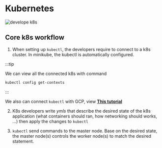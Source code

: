 # Kubernetes

![develope k8s](/img/developer-k8s.png)

## Core k8s workflow

1. When setting up `kubectl`, the developers require to connect to a k8s cluster. In minikube, the kubectl is automatically configured. 

:::tip

We can view all the connected k8s with command

```bash
kubectl config get-contexts
```

:::

We also can connect `kubectl` with GCP, view **[This tutorial](https://sunitc.dev/2020/12/12/how-to-create-first-kubernetes-cluster-on-google-cloud-and-connect-to-it-from-local-machine-using-kubectl/)**


2. K8s developers write *ymls* that describe the desired state of the k8s application (what containers should ran, how networking should works, ...) then apply the changes to `kubectl`

3. `kubectl` send commands to the master node. Base on the desired state, the master node(s) controls the worker node(s) to match the desired statement.
